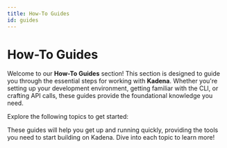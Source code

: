 ```yaml
---
title: How-To Guides
id: guides
---
```



<head>
  <title>How-To Guides</title>
  <meta name="description" content="Explore essential guides for working with Kadena, including setting up Devnet, using Kadena CLI, and crafting API calls." />
</head>

# How-To Guides

Welcome to our **How-To Guides** section! This section is designed to guide you through the essential steps for working with **Kadena**. 
Whether you're setting up your development environment, getting familiar with the CLI, or crafting API calls, these guides provide the foundational knowledge you need.

Explore the following topics to get started:

<CustomDocCardList />

These guides will help you get up and running quickly, providing the tools you need to start building on Kadena. Dive into each topic to learn more!